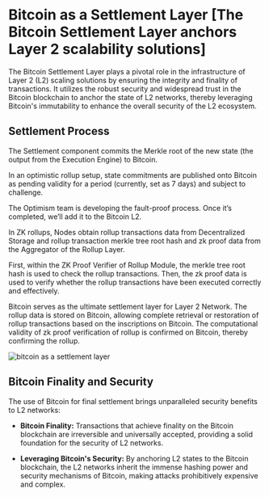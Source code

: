 # Bitcoin as a Settlement Layer [The Bitcoin Settlement Layer anchors Layer 2 scalability solutions]

The Bitcoin Settlement Layer plays a pivotal role in the infrastructure of Layer 2 (L2) scaling solutions by ensuring the integrity and finality of transactions. It utilizes the robust security and widespread trust in the Bitcoin blockchain to anchor the state of L2 networks, thereby leveraging Bitcoin's immutability to enhance the overall security of the L2 ecosystem.

## Settlement Process

The Settlement component commits the Merkle root of the new state (the output from the Execution Engine) to Bitcoin.

In an optimistic rollup setup, state commitments are published onto Bitcoin as pending validity for a period (currently, set as 7 days) and subject to challenge.

The Optimism team is developing the fault-proof process. Once it’s completed, we’ll add it to the Bitcoin L2.

In ZK rollups, Nodes obtain rollup transactions data from Decentralized Storage and rollup transaction merkle tree root hash and zk proof data from the Aggregator of the Rollup Layer.

First, within the ZK Proof Verifier of Rollup Module, the merkle tree root hash is used to check the rollup transactions. Then, the zk proof data is used to verify whether the rollup transactions have been executed correctly and effectively.

Bitcoin serves as the ultimate settlement layer for Layer 2 Network. The rollup data is stored on Bitcoin, allowing complete retrieval or restoration of rollup transactions based on the inscriptions on Bitcoin. The computational validity of zk proof verification of rollup is confirmed on Bitcoin, thereby confirming the rollup.

<img
  src="/assets/bitcoin-as-a-settlement-layer.png"
  alt="bitcoin as a settlement layer"
/>

## Bitcoin Finality and Security

The use of Bitcoin for final settlement brings unparalleled security benefits to L2 networks:

- **Bitcoin Finality:** Transactions that achieve finality on the Bitcoin blockchain are irreversible and universally accepted, providing a solid foundation for the security of L2 networks.

- **Leveraging Bitcoin's Security:** By anchoring L2 states to the Bitcoin blockchain, the L2 networks inherit the immense hashing power and security mechanisms of Bitcoin, making attacks prohibitively expensive and complex.
